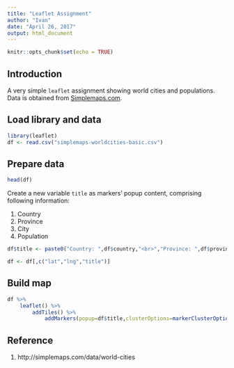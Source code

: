 ```yaml
---
title: "Leaflet Assignment"
author: "Ivan"
date: "April 26, 2017"
output: html_document
---
```


```r
knitr::opts_chunk$set(echo = TRUE)
```

## Introduction

A very simple `leaflet` assignment showing world cities and populations. Data is obtained from [Simplemaps.com](http://simplemaps.com/data/world-cities).

## Load library and data

```r
library(leaflet)
df <- read.csv("simplemaps-worldcities-basic.csv")
```

## Prepare data

```r
head(df)
```

Create a new variable `title` as markers' popup content, comprising following information:

1. Country
2. Province
3. City
4. Population

```r
df$title <- paste0("Country: ",df$country,"<br>","Province: ",df$province,"<br>","City: ",df$city,"<br>","Population: ",df$pop)

df <- df[,c("lat","lng","title")]
```

## Build map

```r
df %>% 
    leaflet() %>% 
        addTiles() %>%
            addMarkers(popup=df$title,clusterOptions=markerClusterOptions())
```

## Reference

1. http://simplemaps.com/data/world-cities
